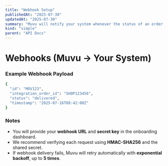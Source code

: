 ```yaml
---
title: "Webhook Setup"
publishedAt: "2025-07-30"
updatedAt: "2025-07-30"
summary: "Muvu will notify your system whenever the status of an order changes by sending a `POST` request to your configured webhook URL."
kind: "simple"
parent: "API Docs"
---
```


# Webhooks (Muvu → Your System)

### Example Webhook Payload
```bash
{
  "id": "MOV123",
  "integration_order_id": "SHOP123456",
  "status": "delivered",
  "timestamp": "2025-07-16T08:42:00Z"
}
```

### Notes

- You will provide your **webhook URL** and **secret key** in the onboarding dashboard.
- We recommend verifying each request using **HMAC-SHA256** and the shared secret.
- If webhook delivery fails, Muvu will retry automatically with **exponential backoff**, up to **5 times**.